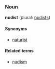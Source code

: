 ===Noun===
'''nudist''' (plural: [[nudists]])

====Synonyms====
*[[naturist]]

====Related terms====
*[[nudism]]